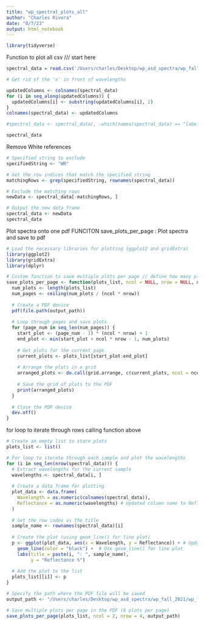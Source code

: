 ```yaml
---
title: "wp_spectral_plots_all"
author: "Charles Rivera"
date: "8/7/23"
output: html_notebook
---
```


```r
library(tidyverse)
```



Function to plot all csv /// start here

```r
spectral_data = read.csv('/Users/charles/Desktop/wp_asd_spectra/wp_fall_2021/wp_fall.csv', sep=',', row.names=1)

# Get rid of the 'x' in front of wavelengths

updatedColumns <- colnames(spectral_data)
for (i in seq_along(updatedColumns)) {
  updatedColumns[i] <- substring(updatedColumns[i], 2)
}
colnames(spectral_data) <- updatedColumns

#spectral_data <- spectral_data[, -which(names(spectral_data) == "label")]

spectral_data
```


Remove White references

```r

# Specified string to exclude
specifiedString <- "WR"

# Get the row indices that match the specified string
matchingRows <- grep(specifiedString, rownames(spectral_data))

# Exclude the matching rows
newData <- spectral_data[-matchingRows, ]

# Output the new data frame
spectral_data <- newData
spectral_data
```

Plot spectra onto one pdf
FUNCITON save_plots_per_page : Plot spectra and save to pdf 

```r
# Load the necessary libraries for plotting (ggplot2 and gridExtra)
library(ggplot2)
library(gridExtra)
library(dplyr)

# Custom function to save multiple plots per page // define how many plots you want per page with ncol and nrow
save_plots_per_page <- function(plots_list, ncol = NULL, nrow = NULL, output_path) {
  num_plots <- length(plots_list)
  num_pages <- ceiling(num_plots / (ncol * nrow))
  
  # Create a PDF device
  pdf(file.path(output_path))
  
  # Loop through pages and save plots
  for (page_num in seq_len(num_pages)) {
    start_plot <- (page_num - 1) * (ncol * nrow) + 1
    end_plot <- min(start_plot + ncol * nrow - 1, num_plots)
    
    # Get plots for the current page
    current_plots <- plots_list[start_plot:end_plot]
    
    # Arrange the plots in a grid
    arranged_plots <- do.call(grid.arrange, c(current_plots, ncol = ncol))
    
    # Save the grid of plots to the PDF
    print(arranged_plots)
  }
  
  # Close the PDF device
  dev.off()
}
```

for loop to iterate through rows calling function above
```r
# Create an empty list to store plots
plots_list <- list()

# For loop to iterate through each sample and plot the wavelengths
for (i in seq_len(nrow(spectral_data))) {
  # Extract wavelengths for the current sample
  wavelengths <- spectral_data[i, ]
  
  # Create a data frame for plotting
  plot_data <- data.frame(
    Wavelength = as.numeric(colnames(spectral_data)),
    Reflectance = as.numeric(wavelengths) # Updated column name to Reflectance
  )
  
  # Get the row index as the title
  sample_name <- rownames(spectral_data)[i]
  
  # Create the plot (using geom_line() for line plot)
  p <- ggplot(plot_data, aes(x = Wavelength, y = Reflectance)) + # Updated y = Reflectance
    geom_line(color = "black") +  # Use geom_line() for line plot
    labs(title = paste(i, ": ", sample_name),
         y = "Reflectance %")
  
  # Add the plot to the list
  plots_list[[i]] <- p
}

# Specify the path where the PDF file will be saved
output_path <- "/Users/charles/Desktop/wp_asd_spectra/wp_fall_2021/wp_fall_spectra_plots_WR_removed.pdf"

# Save multiple plots per page in the PDF (6 plots per page)
save_plots_per_page(plots_list, ncol = 2, nrow = 4, output_path)

```

